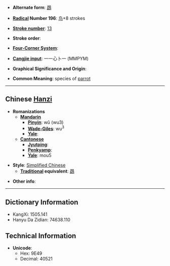 * '''Alternate form''': [[鵡]]

* '''[[Wiktionary:Chinese radical index| Radical]] Number 196''': [[Wiktionary:Chinese radical index 鸟|鸟]]+8 strokes

* '''[[Wiktionary:Chinese total strokes index|Stroke number]]''': [[Wiktionary:Chinese total strokes index 13|13]]

* '''Stroke order''': 

* '''[[Wiktionary:Chinese four corner index|Four-Corner System]]''': 

* '''[[Wiktionary:Chinese Cangjie index|Cangjie input]]''': 一一心卜一 (MMPYM)

* '''Graphical Significance and Origin''': 

* '''Common Meaning''': species of [[parrot]]

----

== Chinese [[Hanzi]] ==

* '''Romanizations'''
** '''[[Mandarin]]'''
*** '''[[Pinyin]]''': wǔ (wu3)
*** '''[[Wade-Giles]]''': wu<sup>3</sup>
*** '''[[Yale]]''': 
** '''[[Cantonese]]'''
*** '''[[Jyutping]]''':
*** '''[[Penkyamp]]''': 
*** '''[[Yale]]''': mou5

* '''Style''': [[Simplified Chinese]] 
** '''[[Traditional Chinese|Traditional]] equivalent''': [[鵡]]

* '''Other info''': 

----

== Dictionary Information ==

* KangXi: 1505.141
* Hanyu Da Zidian: 74638.110

== Technical Information ==

* '''Unicode''':
** Hex: 9E49
** Decimal: 40521